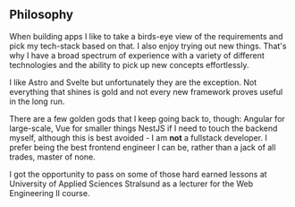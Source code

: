 
## <IconPhilosophy /> Philosophy

When building apps I like to take a birds-eye view of the requirements and pick my tech-stack
based on that. I also enjoy trying out new things. That's why I have a broad spectrum of experience
with a variety of different technologies and the ability to pick up new concepts effortlessly.

I like Astro and Svelte but unfortunately they are the exception. Not everything that shines
is gold and not every new framework proves useful in the long run.

There are a few golden gods that I keep going back to, though: Angular for large-scale, Vue for smaller things
NestJS if I need to touch the backend myself, although this is best avoided - I am **not** a fullstack
developer. I prefer being the best frontend engineer I can be, rather than a jack of all trades,
master of none.

I got the opportunity to pass on some of those hard earned lessons at University of
Applied Sciences Stralsund as a lecturer for the Web Engineering II course.
